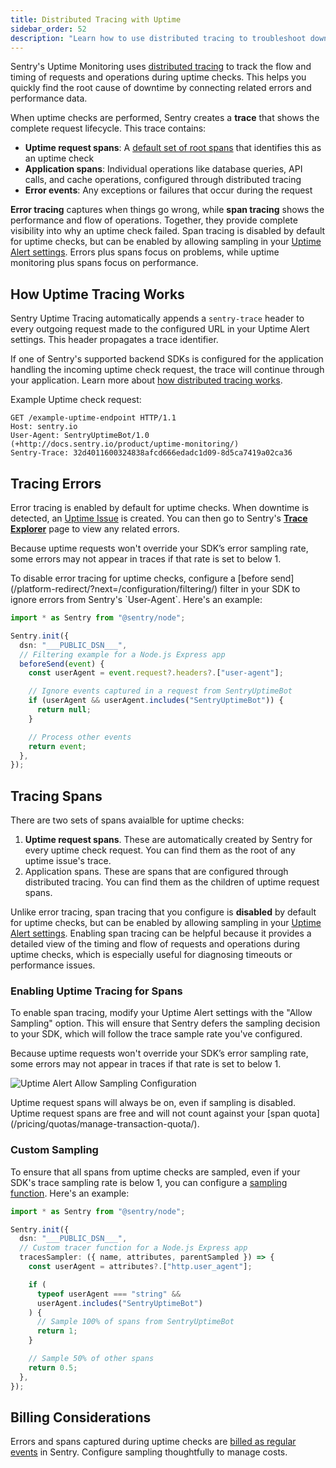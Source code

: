 ```yaml
---
title: Distributed Tracing with Uptime
sidebar_order: 52
description: "Learn how to use distributed tracing to troubleshoot downtime."
---
```


Sentry's Uptime Monitoring uses [distributed tracing](/product/tracing/#whats-distributed-tracing) to track the flow and timing of requests and operations during uptime checks. This helps you quickly find the root cause of downtime by connecting related errors and performance data. 

When uptime checks are performed, Sentry creates a **trace** that shows the complete request lifecycle. This trace contains:

- **Uptime request spans**: A [default set of root spans](/product/uptime-monitoring/#uptime-request-spans) that identifies this as an uptime check
- **Application spans**: Individual operations like database queries, API calls, and cache operations, configured through distributed tracing
- **Error events**: Any exceptions or failures that occur during the request

**Error tracing** captures when things go wrong, while **span tracing** shows the performance and flow of operations. Together, they provide complete visibility into why an uptime check failed. Span tracing is disabled by default for uptime checks, but can be enabled by allowing sampling in your [Uptime Alert settings](/product/alerts/create-alerts/uptime-alert-config/). Errors plus spans focus on problems, while uptime monitoring plus spans focus on performance.

## How Uptime Tracing Works

Sentry Uptime Tracing automatically appends a `sentry-trace` header to every outgoing request made to the configured URL in your Uptime Alert settings. This header propagates a trace identifier.

If one of Sentry's supported backend SDKs is configured for the application handling the incoming uptime check request, the trace will continue through your application. Learn more about [how distributed tracing works](/product/tracing/).

Example Uptime check request:

```HTTP
GET /example-uptime-endpoint HTTP/1.1
Host: sentry.io
User-Agent: SentryUptimeBot/1.0 (+http://docs.sentry.io/product/uptime-monitoring/)
Sentry-Trace: 32d4011600324838afcd666edadc1d09-8d5ca7419a02ca36
```

## Tracing Errors

Error tracing is enabled by default for uptime checks. When downtime is detected, an [Uptime Issue](/product/issues/issue-details/uptime-issues/) is created. You can then go to Sentry's [**Trace Explorer**](/product/explore/traces/) page to view any related errors.

Because uptime requests won't override your SDK’s error sampling rate, some errors may not appear in traces if that rate is set to below 1.

<Expandable permalink title="Disabling Uptime Error Tracing">
  To disable error tracing for uptime checks, configure a [before send](/platform-redirect/?next=/configuration/filtering/) filter in your SDK to ignore errors from Sentry's `User-Agent`. Here's an example:

```typescript {tabTitle: Node.js Express} {filename: instrument.mjs}
import * as Sentry from "@sentry/node";

Sentry.init({
  dsn: "___PUBLIC_DSN___",
  // Filtering example for a Node.js Express app
  beforeSend(event) {
    const userAgent = event.request?.headers?.["user-agent"];

    // Ignore events captured in a request from SentryUptimeBot
    if (userAgent && userAgent.includes("SentryUptimeBot")) {
      return null;
    }

    // Process other events
    return event;
  },
});
```

</Expandable>

## Tracing Spans

There are two sets of spans avaialble for uptime checks: 
1. **Uptime request spans**. These are automatically created by Sentry for every uptime check request. You can find them as the root of any uptime issue's trace.
2. Application spans. These are spans that are configured through distributed tracing. You can find them as the children of uptime request spans.
 
Unlike error tracing, span tracing that you configure is **disabled** by default for uptime checks, but can be enabled by allowing sampling in your [Uptime Alert settings](/product/alerts/create-alerts/uptime-alert-config/). Enabling span tracing can be helpful because it provides a detailed view of the timing and flow of requests and operations during uptime checks, which is especially useful for diagnosing timeouts or performance issues.

### Enabling Uptime Tracing for Spans

To enable span tracing, modify your Uptime Alert settings with the "Allow Sampling" option. This will ensure that Sentry defers the sampling decision to your SDK, which will follow the trace sample rate you've configured.

Because uptime requests won't override your SDK’s error sampling rate, some errors may not appear in traces if that rate is set to below 1.

![Uptime Alert Allow Sampling Configuration](./img/allow-sampling-new.png)

<Alert>
  Uptime request spans will always be on, even if sampling is disabled. Uptime request spans are free and will not count against your [span quota](/pricing/quotas/manage-transaction-quota/). 
</Alert>

### Custom Sampling

To ensure that all spans from uptime checks are sampled, even if your SDK's trace sampling rate is below 1, you can configure a [sampling function](/platform-redirect/?next=/configuration/sampling/). Here's an example:

```typescript {tabTitle: Node.js Express} {filename: instrument.mjs}
import * as Sentry from "@sentry/node";

Sentry.init({
  dsn: "___PUBLIC_DSN___",
  // Custom tracer function for a Node.js Express app
  tracesSampler: ({ name, attributes, parentSampled }) => {
    const userAgent = attributes?.["http.user_agent"];

    if (
      typeof userAgent === "string" &&
      userAgent.includes("SentryUptimeBot")
    ) {
      // Sample 100% of spans from SentryUptimeBot
      return 1;
    }

    // Sample 50% of other spans
    return 0.5;
  },
});
```

## Billing Considerations

Errors and spans captured during uptime checks are [billed as regular events](https://sentry.io/pricing/) in Sentry. Configure sampling thoughtfully to manage costs.
